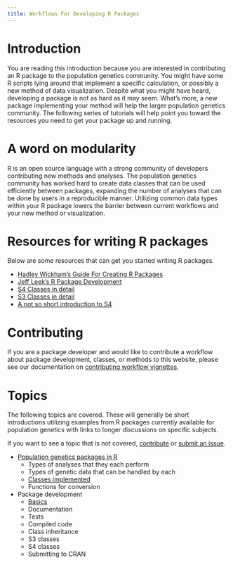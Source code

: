 ```yaml
---
title: Workflows For Developing R Packages
---
```


Introduction
=======

You are reading this introduction because you are interested in contributing an
R package to the population genetics community. You might have some R scripts
lying around that implement a specific calculation, or possibly a new method of
data visualization. Despite what you might have heard, developing a package is
not as hard as it may seem. What's more, a new package implementing your method
will help the larger population genetics community. The following series of
tutorials will help point you toward the resources you need to get your package
up and running.

A word on modularity
=======

R is an open source language with a strong community of developers contributing
new methods and analyses. The population genetics community has worked hard to 
create data classes that can be used efficiently between packages, expanding the
number of analyses that can be done by users in a reproducible manner. Utilizing
common data types within your R package lowers the barrier between current
workflows and your new method or visualization. 

Resources for writing R packages
=======

Below are some resources that can get you started writing R packages. 

 - [Hadley Wickham's Guide For Creating R Packages](http://r-pkgs.had.co.nz/)
 - [Jeff Leek's R Package Development](https://github.com/jtleek/rpackages)
 - [S4 Classes in detail](http://adv-r.had.co.nz/S4.html)
 - [S3 Classes in detail](http://adv-r.had.co.nz/S3.html)
 - [A not so short introduction to S4](http://cran.r-project.org/doc/contrib/Genolini-S4tutorialV0-5en.pdf)

Contributing
=======

If you are a package developer and would like to contribute a workflow about
package development, classes, or methods to this website, please see our
documentation on [contributing workflow vignettes](CONTRIBUTING.html).

Topics
=======

The following topics are covered. These will generally be short introductions 
utilizing examples from R packages currently available for population genetics
with links to longer discussions on specific subjects.

If you want to see a topic that is not 
covered, [contribute](CONTRIBUTING.html) or 
[submit an issue](https://github.com/NESCent/popgenInfo/issues). 

- [Population genetics packages in R](PACKAGES.html)
    - Types of analyses that they each perform
    - Types of genetic data that can be handled by each
    - [Classes implemented](DATAFORMATS.html)
    - Functions for conversion
- Package development
    - [Basics](package_basics.html)
    - Documentation
    - Tests
    - Compiled code
    - Class inheritance
    - S3 classes <!--(strataG example)-->
    - S4 classes <!--(genind example)-->
    - Submitting to CRAN
    

